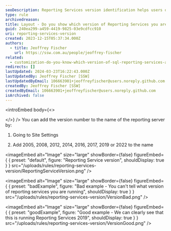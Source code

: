 ```yaml
---
seoDescription: Reporting Services version identification helps users optimize their reporting server setup and troubleshoot issues efficiently.
type: rule
archivedreason:
title: Layout - Do you show which version of Reporting Services you are running?
guid: 240ea299-a459-4419-9825-03e9cdfcc910
uri: reporting-services-version
created: 2023-12-15T05:37:34.000Z
authors:
  - title: Jeoffrey Fischer
    url: https://ssw.com.au/people/jeoffrey-fischer
related:
  - customization-do-you-know-which-version-of-sql-reporting-services-and-visual-studio-you-are-using
redirects: []
lastUpdated: 2024-03-23T16:22:43.000Z
lastUpdatedBy: Jeoffrey Fischer [SSW]
lastUpdatedByEmail: 106663901+jeoffreyfischer@users.noreply.github.com
createdBy: Jeoffrey Fischer [SSW]
createdByEmail: 106663901+jeoffreyfischer@users.noreply.github.com
isArchived: false
---
```


<introEmbed
  body={<>

  </>}
/>
You can add the version number to the name of the reporting server by:

1. Going to Site Settings

2. Add 2005, 2008, 2012, 2014, 2016, 2017, 2019 or 2022 to the name


<imageEmbed
  alt="Image"
  size="large"
  showBorder={false}
  figureEmbed={ {
    preset: "default",
    figure: "Reporting Service version",
    shouldDisplay: true
  } }
  src="/uploads/rules/reporting-services-version/ReportingServiceVersion.png"
/>

<imageEmbed
  alt="Image"
  size="large"
  showBorder={false}
  figureEmbed={ {
    preset: "badExample",
    figure: "Bad example - You can't tell what version of reporting services you are running",
    shouldDisplay: true
  } }
  src="/uploads/rules/reporting-services-version/VersionBad.png"
/>

<imageEmbed
  alt="Image"
  size="large"
  showBorder={false}
  figureEmbed={ {
    preset: "goodExample",
    figure: "Good example - We can clearly see that this is running Reporting Services 2019",
    shouldDisplay: true
  } }
  src="/uploads/rules/reporting-services-version/VersionGood.png"
/>

